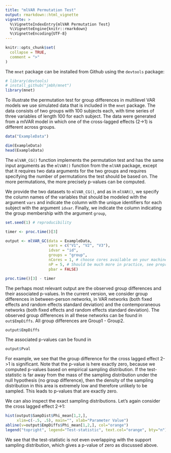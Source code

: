 ```yaml
---
title: "mlVAR Permutation Test"
output: rmarkdown::html_vignette
vignette: >
  %\VignetteIndexEntry{mlVAR Permutation Test}
  %\VignetteEngine{knitr::rmarkdown}
  %\VignetteEncoding{UTF-8}
---
```


```r
knitr::opts_chunk$set(
  collapse = TRUE,
  comment = ">"
)
```

The `mnet` package can be installed from Github using the `devtools` package:

```r
# library(devtools)
# install_github("jmbh/mnet")
library(mnet)
```

To illustrate the permutation test for group differences in multilevel VAR models we use simulated data that is included in the `mnet` package. The data consists of two groups with 100 subjects each, with time series of three variables of length 100 for each subject. The data were generated from a mlVAR model in which one of the cross-lagged effects (2->1) is different across groups.

```r
data("ExampleData")

dim(ExampleData)
head(ExampleData)

```

The `mlVAR_CG()` function implements the permutation test and has the same input arguments as the `mlVAR()` function from the `mlVAR` package, except that it requires two data arguments for the two groups and requires specifying the number of permutations the test should be based on. The more permutations, the more precisely p-values can be computed.

We provide the two datasets to `mlVAR_CG()`, and as in `mlVAR()`, we specify the column names of the variables that should be modeled with the argument `vars` and indicate the column with the unique identifiers for each subject with the argument `idvar`. Finally, we indicate the column indicating the group membership with the argument `group`,

```r
set.seed(1) # reproducibility

timer <- proc.time()[3]

output <- mlVAR_GC(data = ExampleData, 
                   vars = c("V1", "V2", "V3"), 
                   idvar = "id",
                   groups = "group",
                   nCores = 1, # choose cores available on your machine
                   nP = 5, # Should be much more in practice, see preprint!
                   pbar = FALSE)

proc.time()[3] - timer
```

The perhaps most relevant output are the observed group differences and their associated p-values. In the current version, we consider group differences in between-person networks, in VAR networks (both fixed effects and random effects standard deviation) and the contemporaneous networks (both fixed effects and random effects standard deviation). The observed group differences in all these networks can be found in `out$EmpDiffs`. All group differences are Group1 - Group2.

```r
output$EmpDiffs
```

The associated p-values can be found in 

```r
output$Pval
```

For example, we see that the group difference for the cross lagged effect 2->1 is significant. Note that the p-value is here exactly zero, because we computed p-values based on empirical sampling distribution. If the test-statistic is far away from the mass of the sampling distribution under the null hypothesis (no group difference), then the density of the sampling distribution in this area is extremely low and therefore unlikely to be sampled. This leads to p-values that are exactly zero.

We can also inspect the exact sampling distributions. Let's again consider the cross lagged effect 2->1:

```r

hist(output$SampDist$Phi_mean[1,2,], 
     xlim=c(-.5, .5), main="", xlab="Parameter Value")
abline(v=output$EmpDiffs$Phi_mean[1,2,], col="orange")
legend("topright", legend="Test-statistic", text.col="orange", bty="n")
```

We see that the test-statistic is not even overlapping with the support sampling distribution, which gives a p-value of zero as discussed above.

